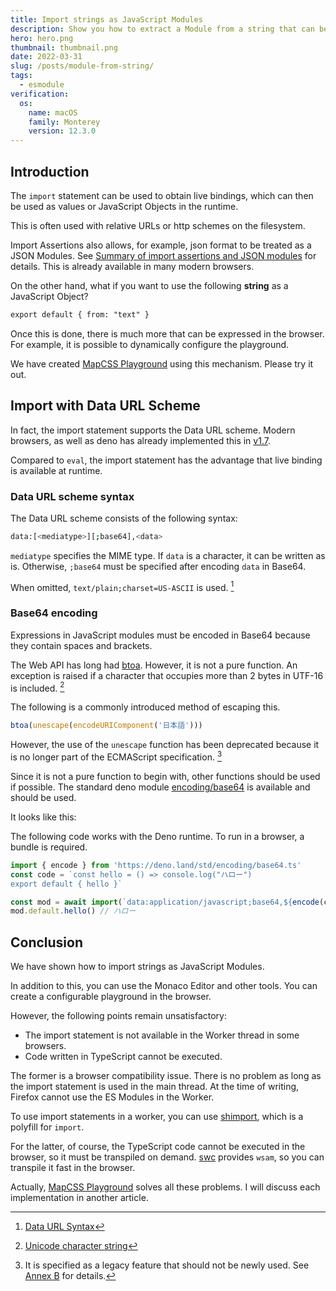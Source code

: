 ```yaml
---
title: Import strings as JavaScript Modules
description: Show you how to extract a Module from a string that can be used at runtime. Use with the Editor, it may provide a new experience in the browser.
hero: hero.png
thumbnail: thumbnail.png
date: 2022-03-31
slug: /posts/module-from-string/
tags:
  - esmodule
verification:
  os:
    name: macOS
    family: Monterey
    version: 12.3.0
---
```


## Introduction

The `import` statement can be used to obtain live bindings, which can then be used as values or JavaScript Objects in the runtime.

This is often used with relative URLs or http schemes on the filesystem.

Import Assertions also allows, for example, json format to be treated as a JSON Modules. See [Summary of import assertions and JSON modules](/posts/import-assertions-json-modules) for details.
This is already available in many modern browsers.

On the other hand, what if you want to use the following **string** as a JavaScript Object?

```txt
export default { from: "text" }
```

Once this is done, there is much more that can be expressed in the browser.
For example, it is possible to dynamically configure the playground.

We have created [MapCSS Playground](https://mapcss.miyauchi.dev/playground) using this mechanism.
Please try it out.

## Import with Data URL Scheme

In fact, the import statement supports the Data URL scheme. Modern browsers, as well as
deno has already implemented this in [v1.7](https://deno.com/blog/v1.7#support-for-importing-data-urls).

Compared to `eval`, the import statement has the advantage that live binding is available at runtime.

### Data URL scheme syntax

The Data URL scheme consists of the following syntax:

```bash
data:[<mediatype>][;base64],<data>
```

`mediatype` specifies the MIME type. If `data` is a character, it can be written as is.
Otherwise, `;base64` must be specified after encoding `data` in Base64.

When omitted, `text/plain;charset=US-ASCII` is used. [^1]

[^1]: [Data URL Syntax](https://developer.mozilla.org/docs/Web/HTTP/Basics_of_HTTP/Data_URIs#syntax)

### Base64 encoding

Expressions in JavaScript modules must be encoded in Base64 because they contain spaces and brackets.

The Web API has long had [btoa](https://developer.mozilla.org/docs/Web/API/btoa). However, it is not a pure function.
An exception is raised if a character that occupies more than 2 bytes in UTF-16 is included. [^2]

[^2]: [Unicode character string](https://developer.mozilla.org/docs/Glossary/Base64)

The following is a commonly introduced method of escaping this.

```ts
btoa(unescape(encodeURIComponent('日本語')))
```

However, the use of the `unescape` function has been deprecated because it is no longer part of the ECMAScript specification. [^3]

[^3]: It is specified as a legacy feature that should not be newly used. See [Annex B](https://262.ecma-international.org/9.0/#sec-additional-ecmascript-features-for-web-browsers) for details.

Since it is not a pure function to begin with, other functions should be used if possible.
The standard deno module [encoding/base64](https://deno.land/std/encoding#base64) is available and should be used.

It looks like this:

<Alert type="warning">
  The following code works with the Deno runtime. To run in a browser, a bundle
  is required.
</Alert>

```ts
import { encode } from 'https://deno.land/std/encoding/base64.ts'
const code = `const hello = () => console.log("ハロー")
export default { hello }`

const mod = await import(`data:application/javascript;base64,${encode(code)}`)
mod.default.hello() // ハロー
```

## Conclusion

We have shown how to import strings as JavaScript Modules.

In addition to this, you can use the Monaco Editor and other tools.
You can create a configurable playground in the browser.

However, the following points remain unsatisfactory:

- The import statement is not available in the Worker thread in some browsers.
- Code written in TypeScript cannot be executed.

The former is a browser compatibility issue. There is no problem as long as the import statement is used in the main thread.
At the time of writing, Firefox cannot use the ES Modules in the Worker.

To use import statements in a worker, you can use [shimport](https://github.com/Rich-Harris/shimport), which is a polyfill for `import`.

For the latter, of course, the TypeScript code cannot be executed in the browser, so it must be transpiled on demand.
[swc](https://github.com/swc-project/swc) provides `wsam`, so you can transpile it fast in the browser.

Actually, [MapCSS Playground](https://mapcss.miyauchi.dev/playground) solves all these problems.
I will discuss each implementation in another article.
